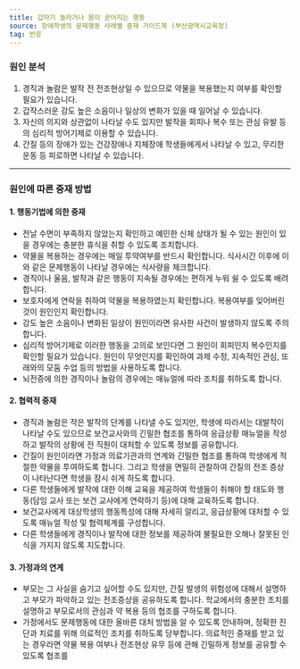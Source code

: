 ```yaml
---
title: 갑자기 놀라거나 몸이 굳어지는 행동
source: 장애학생의 문제행동 사례별 중재 가이드북 (부산광역시교육청)
tag: 반응
---
```


### 원인 분석

1. 경직과 놀람은 발작 전 전조현상일 수 있으므로 약물을 복용했는지 여부를 확인할 필요가 있습니다.
2. 갑작스러운 강도 높은 소음이나 일상의 변화가 있을 때 일어날 수 있습니다.
3. 자신의 의지와 상관없이 나타날 수도 있지만 발작을 회피나 복수 또는 관심 유발 등의 심리적 방어기제로 이용할 수 있습니다.
4. 간질 등의 장애가 있는 건강장애나 지체장애 학생들에게서 나타날 수 있고, 무리한 운동 등 피로하면 나타날 수 있습니다.

---

### 원인에 따른 중재 방법

#### 1. 행동기법에 의한 중재

- 전날 수면이 부족하지 않았는지 확인하고 예민한 신체 상태가 될 수 있는 원인이 있을 경우에는 충분한 휴식을 취할 수 있도록 조치합니다.
- 약물을 복용하는 경우에는 매일 투약여부를 반드시 확인합니다. 식사시간 이후에 이와 같은 문제행동이 나타날 경우에는 식사량을 체크합니다.
- 경직이나 울음, 발작과 같은 행동이 지속될 경우에는 편하게 누워 쉴 수 있도록 배려합니다.
- 보호자에게 연락을 취하여 약물을 복용하였는지 확인합니다. 복용여부를 잊어버린 것이 원인인지 확인합니다.
- 강도 높은 소음이나 변화된 일상이 원인이라면 유사한 사건이 발생하지 않도록 주의합니다.
- 심리적 방어기제로 이러한 행동을 고의로 보인다면 그 원인이 회피인지 복수인지를 확인할 필요가 있습니다. 원인이 무엇인지를 확인하여 과제 수정, 지속적인 관심, 또래와의 모둠 수업 등의 방법을 사용하도록 합니다.
- 뇌전증에 의한 경직이나 놀람의 경우에는 매뉴얼에 따라 조치를 취하도록 합니다.

#### 2. 협력적 중재

- 경직과 놀람은 작은 발작의 단계를 나타낼 수도 있지만, 학생에 따라서는 대발작이 나타날 수도 있으므로 보건교사와의 긴밀한 협조를 통하여 응급상황 매뉴얼을 작성하고 발작의 상황에 전 직원이 대처할 수 있도록 정보를 공유합니다.
- 간질이 원인이라면 가정과 의료기관과의 연계와 긴밀한 협조를 통하여 학생에게 적절한 약물을 투여하도록 합니다. 그리고 학생을 면밀히 관찰하여 간질의 전조 증상이 나타난다면 학생을 잠시 쉬게 하도록 합니다.
- 다른 학생들에게 발작에 대한 이해 교육을 제공하여 학생들이 취해야 할 태도와 행동(담임 교사 또는 보건 교사에게 연락하기 등)에 대해 교육하도록 합니다.
- 보건교사에게 대상학생의 행동특성에 대해 자세히 알리고, 응급상황에 대처할 수 있도록 매뉴얼 작성 및 협력체계를 구성합니다.
- 다른 학생들에게 경직이나 발작에 대한 정보를 제공하여 불필요한 오해나 잘못된 인식을 가지지 않도록 지도합니다.

#### 3. 가정과의 연계

- 부모는 그 사실을 숨기고 싶어할 수도 있지만, 간질 발생의 위험성에 대해서 설명하고 부모가 파악하고 있는 전조증상을 공유하도록 합니다. 학교에서의 충분한 조치를 설명하고 부모로서의 관심과 약 복용 등의 협조를 구하도록 합니다.
- 가정에서도 문제행동에 대한 올바른 대처 방법을 알 수 있도록 안내하며, 정확한 진단과 치료를 위해 의료적인 조치를 취하도록 당부합니다. 의료적인 중재를 받고 있는 경우라면 약물 복용 여부나 전조현상 유무 등에 관해 긴밀하게 정보를 공유할 수 있도록 협조를
